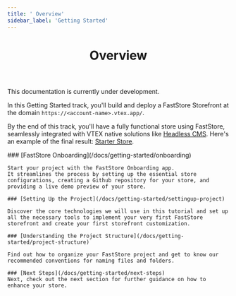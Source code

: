 ```yaml
---
title: ' Overview'
sidebar_label: 'Getting Started'
---
```




<header>

# Overview

</header>

<Callout type="warning" emoji="⚠️">
This documentation is currently under development.
</Callout>

In this Getting Started track, you'll build and deploy a FastStore Storefront at the domain `https://<account-name>.vtex.app/`.

By the end of this track, you'll have a fully functional store using FastStore, seamlessly integrated with VTEX native solutions like [Headless CMS](/tbd).
Here's an example of the final result: [Starter Store](https://starter.vtex.app).

<Steps>
    ### [FastStore Onboarding](/docs/getting-started/onboarding)
    
    Start your project with the FastStore Onboarding app. 
    It streamlines the process by setting up the essential store configurations, creating a Github repository for your store, and providing a live demo preview of your store.
    
    ### [Setting Up the Project](/docs/getting-started/settingup-project)
    
    Discover the core technologies we will use in this tutorial and set up all the necessary tools to implement your very first FastStore storefront and create your first storefront customization.

    ### [Understanding the Project Structure](/docs/getting-started/project-structure)

    Find out how to organize your FastStore project and get to know our recommended conventions for naming files and folders.

    ### [Next Steps](/docs/getting-started/next-steps)
    Next, check out the next section for further guidance on how to enhance your store.

</Steps>

